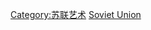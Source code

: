 {{Commons category|Music of the Soviet Union}}

[[Category:苏联艺术|Category:苏联艺术]]
[[Category:俄羅斯音樂|Soviet Union]]